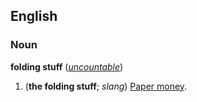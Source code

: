 ==English==
===Noun===
'''folding stuff''' (''[[uncountable]]'')

#('''the folding stuff'''; ''slang'') [[Paper money]].